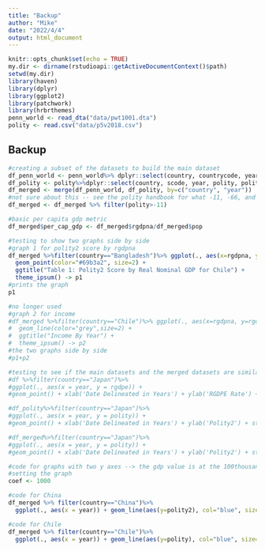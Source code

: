 ```yaml
---
title: "Backup"
author: "Mike"
date: "2022/4/4"
output: html_document
---
```


```r
knitr::opts_chunk$set(echo = TRUE)
my.dir <- dirname(rstudioapi::getActiveDocumentContext()$path)
setwd(my.dir) 
library(haven)
library(dplyr)
library(ggplot2)
library(patchwork)
library(hrbrthemes)
penn_world <- read_dta("data/pwt1001.dta")
polity <- read.csv("data/p5v2018.csv")
```

## Backup
```r
#creating a subset of the datasets to build the main dataset
df_penn_world <- penn_world%>% dplyr::select(country, countrycode, year, rgdpna, rgdpe, rgdpo, pop)
df_polity <- polity%>%dplyr::select(country, scode, year, polity, polity2, p5, democ, autoc)
df_merged <- merge(df_penn_world, df_polity, by=c("country", "year"))
#not sure about this -- see the polity handbook for what -11, -66, and -88 mean
df_merged <- df_merged %>% filter(polity>-11)

#basic per capita gdp metric
df_merged$per_cap_gdp <- df_merged$rgdpna/df_merged$pop

#testing to show two graphs side by side
#graph 1 for polity2 score by rgdpna
df_merged %>%filter(country=="Bangladesh")%>% ggplot(., aes(x=rgdpna, y=polity2)) + ylim(-10,10) +
  geom_point(color="#69b3a2", size=2) +
  ggtitle("Table 1: Polity2 Score by Real Nominal GDP for Chile") +
  theme_ipsum() -> p1
#prints the graph
p1

#no longer used
#graph 2 for income
#df_merged %>%filter(country=="Chile")%>% ggplot(., aes(x=rgdpna, y=rgdpe)) +
#  geom_line(color="grey",size=2) +
#  ggtitle("Income By Year") +
#  theme_ipsum() -> p2
#the two graphs side by side
#p1+p2

#testing to see if the main datasets and the merged datasets are similar -- not necessary. 
#df %>%filter(country=="Japan")%>%
#ggplot(., aes(x = year, y = rgdpe)) + 
#geom_point() + xlab('Date Delineated in Years') + ylab('RGDPE Rate') + stat_smooth(method = "loess", col = "red") + theme(text=element_text(size=12,  family="serif")) + ggtitle("Figure 2: Test of Merged")

#df_polity%>%filter(country=="Japan")%>%
#ggplot(., aes(x = year, y = polity)) + 
#geom_point() + xlab('Date Delineated in Years') + ylab('Polity2') + stat_smooth(method = "loess", col = "red") + theme(text=element_text(size=12,  family="serif")) + ggtitle("Figure 3: Test of Polity")

#df_merged%>%filter(country=="Japan")%>%
#ggplot(., aes(x = year, y = polity)) + 
#geom_point() + xlab('Date Delineated in Years') + ylab('Polity2') + stat_smooth(method = "loess", col = "red") + theme(text=element_text(size=12,  family="serif")) + ggtitle("Figure 4: Test of Merged")
```

```r
#code for graphs with two y axes --> the gdp value is at the 100thousandth level to allow for easy comparison between polity score and gdp
#setting the graph 
coef <- 1000

#code for China
df_merged %>% filter(country=="China")%>%
  ggplot(., aes(x = year)) + geom_line(aes(y=polity2), col="blue", size=2) + geom_line(aes(y=rgdpna/coef), col = "red", size=2) + scale_y_continuous("Polity Score", sec.axis = sec_axis(~., name="GDP")) + ggtitle("Graph comparing polity score and gdp value China") + theme(axis.title.y = element_text(color = "blue", size=13), axis.title.y.right = element_text(color = "red", size=13))

#code for Chile
df_merged %>% filter(country=="Chile")%>%
  ggplot(., aes(x = year)) + geom_line(aes(y=polity), col="blue", size=2) + geom_line(aes(y=per_cap_gdp/coef), col = "red", size=2) + scale_y_continuous("Polity Score", sec.axis = sec_axis(~., name="GDP")) + ggtitle("Graph comparing polity score and gdp value Chile")+ theme(axis.title.y = element_text(color = "blue", size=13), axis.title.y.right = element_text(color = "red", size=13))
```

